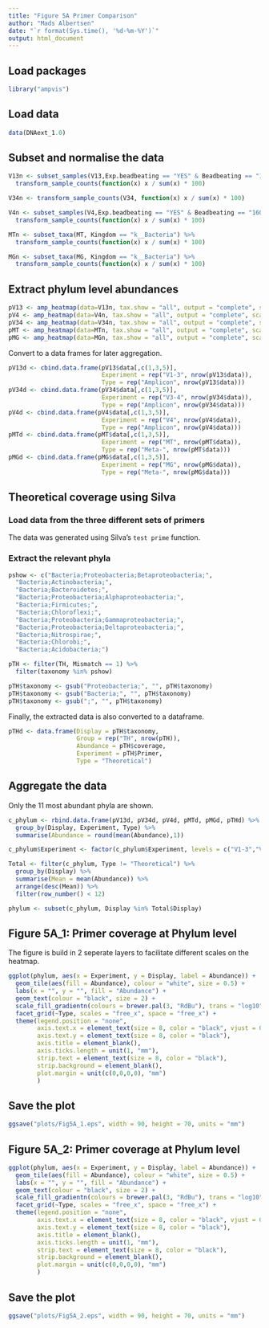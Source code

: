 ```yaml
---
title: "Figure 5A Primer Comparison"
author: "Mads Albertsen"
date: "`r format(Sys.time(), '%d-%m-%Y')`"
output: html_document
---
```


## Load packages
```r
library("ampvis")
```

## Load data
```r
data(DNAext_1.0)
```

## Subset and normalise the data
```r
V13n <- subset_samples(V13,Exp.beadbeating == "YES" & Beadbeating == "160s6ms") %>%
  transform_sample_counts(function(x) x / sum(x) * 100)

V34n <- transform_sample_counts(V34, function(x) x / sum(x) * 100)

V4n <- subset_samples(V4,Exp.beadbeating == "YES" & Beadbeating == "160s6ms") %>%
  transform_sample_counts(function(x) x / sum(x) * 100)

MTn <- subset_taxa(MT, Kingdom == "k__Bacteria") %>%
  transform_sample_counts(function(x) x / sum(x) * 100)

MGn <- subset_taxa(MG, Kingdom == "k__Bacteria") %>%
  transform_sample_counts(function(x) x / sum(x) * 100)
```

## Extract phylum level abundances
```r
pV13 <- amp_heatmap(data=V13n, tax.show = "all", output = "complete", scale.seq = 100, tax.empty="remove", tax.aggregate = "Phylum",tax.class = "p__Proteobacteria")
pV4 <- amp_heatmap(data=V4n, tax.show = "all", output = "complete", scale.seq = 100, tax.empty="remove", tax.aggregate = "Phylum",tax.class = "p__Proteobacteria")
pV34 <- amp_heatmap(data=V34n, tax.show = "all", output = "complete", scale.seq = 100, tax.empty="remove", tax.aggregate = "Phylum",tax.class = "p__Proteobacteria")
pMT <- amp_heatmap(data=MTn, tax.show = "all", output = "complete", scale.seq = 100, tax.empty="remove", tax.aggregate = "Phylum",tax.class = "p__Proteobacteria")
pMG <- amp_heatmap(data=MGn, tax.show = "all", output = "complete", scale.seq = 100, tax.empty="remove", tax.aggregate = "Phylum",tax.class = "p__Proteobacteria")
```

Convert to a data frames for later aggregation.
```r
pV13d <- cbind.data.frame(pV13$data[,c(1,3,5)], 
                          Experiment = rep("V1-3", nrow(pV13$data)), 
                          Type = rep("Amplicon", nrow(pV13$data)))
pV34d <- cbind.data.frame(pV34$data[,c(1,3,5)], 
                          Experiment = rep("V3-4", nrow(pV34$data)), 
                          Type = rep("Amplicon", nrow(pV34$data)))
pV4d <- cbind.data.frame(pV4$data[,c(1,3,5)], 
                          Experiment = rep("V4", nrow(pV4$data)), 
                          Type = rep("Amplicon", nrow(pV4$data)))
pMTd <- cbind.data.frame(pMT$data[,c(1,3,5)], 
                          Experiment = rep("MT", nrow(pMT$data)), 
                          Type = rep("Meta-", nrow(pMT$data)))
pMGd <- cbind.data.frame(pMG$data[,c(1,3,5)], 
                          Experiment = rep("MG", nrow(pMG$data)), 
                          Type = rep("Meta-", nrow(pMG$data)))
```

## Theoretical coverage using Silva
### Load data from the three different sets of primers
The data was generated using Silva's `test prime` function.

### Extract the relevant phyla
```r
pshow <- c("Bacteria;Proteobacteria;Betaproteobacteria;",
  "Bacteria;Actinobacteria;",
  "Bacteria;Bacteroidetes;",
  "Bacteria;Proteobacteria;Alphaproteobacteria;",
  "Bacteria;Firmicutes;",
  "Bacteria;Chloroflexi;",
  "Bacteria;Proteobacteria;Gammaproteobacteria;",
  "Bacteria;Proteobacteria;Deltaproteobacteria;",
  "Bacteria;Nitrospirae;",
  "Bacteria;Chlorobi;",
  "Bacteria;Acidobacteria;")

pTH <- filter(TH, Mismatch == 1) %>% 
  filter(taxonomy %in% pshow)

pTH$taxonomy <- gsub("Proteobacteria;", "", pTH$taxonomy)
pTH$taxonomy <- gsub("Bacteria;", "", pTH$taxonomy)
pTH$taxonomy <- gsub(";", "", pTH$taxonomy)
```

Finally, the extracted data is also converted to a dataframe.
```r
pTHd <- data.frame(Display = pTH$taxonomy, 
                   Group = rep("TH", nrow(pTH)), 
                   Abundance = pTH$coverage, 
                   Experiment = pTH$Primer, 
                   Type = "Theoretical")
```

## Aggregate the data
Only the 11 most abundant phyla are shown.
```r
c_phylum <- rbind.data.frame(pV13d, pV34d, pV4d, pMTd, pMGd, pTHd) %>%
  group_by(Display, Experiment, Type) %>%
  summarise(Abundance = round(mean(Abundance),1))

c_phylum$Experiment <- factor(c_phylum$Experiment, levels = c("V1-3","V3-4","V4", "MG", "MT", "TH"))

Total <- filter(c_phylum, Type != "Theoretical") %>%
  group_by(Display) %>%
  summarise(Mean = mean(Abundance)) %>%
  arrange(desc(Mean)) %>%
  filter(row_number() < 12)

phylum <- subset(c_phylum, Display %in% Total$Display)
```

## Figure 5A_1: Primer coverage at Phylum level
The figure is build in 2 seperate layers to facilitate different scales on the heatmap.
```r
ggplot(phylum, aes(x = Experiment, y = Display, label = Abundance)) + 
  geom_tile(aes(fill = Abundance), colour = "white", size = 0.5) + 
  labs(x = "", y = "", fill = "Abundance") + 
  geom_text(colour = "black", size = 2) +
  scale_fill_gradientn(colours = brewer.pal(3, "RdBu"), trans = "log10", limits = c(1,30)) +
  facet_grid(~Type, scales = "free_x", space = "free_x") +
  theme(legend.position = "none",
        axis.text.x = element_text(size = 8, color = "black", vjust = 0.4, hjust = 1, angle = 90),
        axis.text.y = element_text(size = 8, color = "black"),
        axis.title = element_blank(),
        axis.ticks.length = unit(1, "mm"),
        strip.text = element_text(size = 8, color = "black"),
        strip.background = element_blank(),
        plot.margin = unit(c(0,0,0,0), "mm")
        )
```

## Save the plot
```r
ggsave("plots/Fig5A_1.eps", width = 90, height = 70, units = "mm")
```

## Figure 5A_2: Primer coverage at Phylum level
```r
ggplot(phylum, aes(x = Experiment, y = Display, label = Abundance)) + 
  geom_tile(aes(fill = Abundance), colour = "white", size = 0.5) + 
  labs(x = "", y = "", fill = "Abundance") + 
  geom_text(colour = "black", size = 2) +
  scale_fill_gradientn(colours = brewer.pal(3, "RdBu"), trans = "log10", limits = c(80,100)) +
  facet_grid(~Type, scales = "free_x", space = "free_x") +  
  theme(legend.position = "none",
        axis.text.x = element_text(size = 8, color = "black", vjust = 0.4, hjust = 1, angle = 90),
        axis.text.y = element_text(size = 8, color = "black"),
        axis.title = element_blank(),
        axis.ticks.length = unit(1, "mm"),
        strip.text = element_text(size = 8, color = "black"),
        strip.background = element_blank(),
        plot.margin = unit(c(0,0,0,0), "mm")
        )
```

## Save the plot
```r
ggsave("plots/Fig5A_2.eps", width = 90, height = 70, units = "mm")
```

